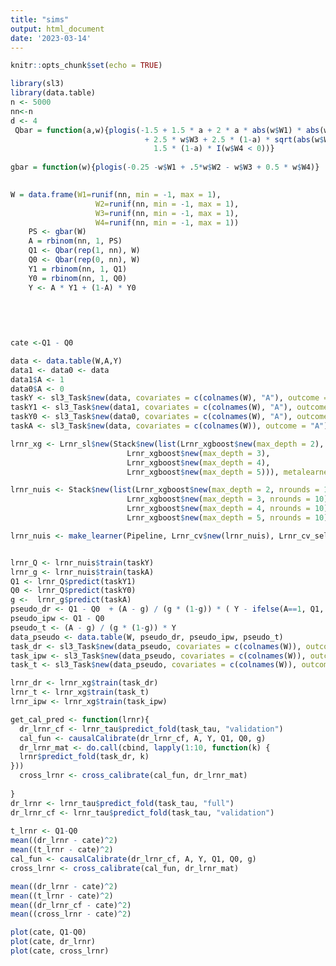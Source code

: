 ```yaml
---
title: "sims"
output: html_document
date: '2023-03-14'
---
```


```r
knitr::opts_chunk$set(echo = TRUE)
```



```r
library(sl3)
library(data.table)
n <- 5000
nn<-n
d <- 4
 Qbar = function(a,w){plogis(-1.5 + 1.5 * a + 2 * a * abs(w$W1) * abs(w$W2) - 2.5 * (1-a) * abs(w$W2) * w$W3
                              + 2.5 * w$W3 + 2.5 * (1-a) * sqrt(abs(w$W4)) - 1.5 * a * I(w$W2 < .5) +
                                1.5 * (1-a) * I(w$W4 < 0))}
  
gbar = function(w){plogis(-0.25 -w$W1 + .5*w$W2 - w$W3 + 0.5 * w$W4)}
  

W = data.frame(W1=runif(nn, min = -1, max = 1), 
                   W2=runif(nn, min = -1, max = 1), 
                   W3=runif(nn, min = -1, max = 1), 
                   W4=runif(nn, min = -1, max = 1))
    PS <- gbar(W)
    A = rbinom(nn, 1, PS)
    Q1 <- Qbar(rep(1, nn), W)
    Q0 <- Qbar(rep(0, nn), W)
    Y1 = rbinom(nn, 1, Q1)
    Y0 = rbinom(nn, 1, Q0)
    Y <- A * Y1 + (1-A) * Y0
    
    
 

 
cate <-Q1 - Q0

data <- data.table(W,A,Y)
data1 <- data0 <- data 
data1$A <- 1
data0$A <- 0
taskY <- sl3_Task$new(data, covariates = c(colnames(W), "A"), outcome = "Y")
taskY1 <- sl3_Task$new(data1, covariates = c(colnames(W), "A"), outcome = "Y")
taskY0 <- sl3_Task$new(data0, covariates = c(colnames(W), "A"), outcome = "Y")
taskA <- sl3_Task$new(data, covariates = c(colnames(W)), outcome = "A")

lrnr_xg <- Lrnr_sl$new(Stack$new(list(Lrnr_xgboost$new(max_depth = 2),
                          Lrnr_xgboost$new(max_depth = 3),
                          Lrnr_xgboost$new(max_depth = 4),
                          Lrnr_xgboost$new(max_depth = 5))), metalearner = Lrnr_cv_selector$new(loss_squared_error))

lrnr_nuis <- Stack$new(list(Lrnr_xgboost$new(max_depth = 2, nrounds = 10),
                          Lrnr_xgboost$new(max_depth = 3, nrounds = 10),
                          Lrnr_xgboost$new(max_depth = 4, nrounds = 10),
                          Lrnr_xgboost$new(max_depth = 5, nrounds = 10))) 

lrnr_nuis <- make_learner(Pipeline, Lrnr_cv$new(lrnr_nuis), Lrnr_cv_selector$new(loss_squared_error))


lrnr_Q <- lrnr_nuis$train(taskY)
lrnr_g <- lrnr_nuis$train(taskA)
Q1 <- lrnr_Q$predict(taskY1)
Q0 <- lrnr_Q$predict(taskY0)
g <-  lrnr_g$predict(taskA)
pseudo_dr <- Q1 - Q0  + (A - g) / (g * (1-g)) * ( Y - ifelse(A==1, Q1, Q0))
pseudo_ipw <- Q1 - Q0
pseudo_t <- (A - g) / (g * (1-g)) * Y
data_pseudo <- data.table(W, pseudo_dr, pseudo_ipw, pseudo_t)
task_dr <- sl3_Task$new(data_pseudo, covariates = c(colnames(W)), outcome = "pseudo_dr")
task_ipw <- sl3_Task$new(data_pseudo, covariates = c(colnames(W)), outcome = "pseudo_ipw")
task_t <- sl3_Task$new(data_pseudo, covariates = c(colnames(W)), outcome = "pseudo_t")

lrnr_dr <- lrnr_xg$train(task_dr)
lrnr_t <- lrnr_xg$train(task_t)
lrnr_ipw <- lrnr_xg$train(task_ipw)

get_cal_pred <- function(lrnr){
  dr_lrnr_cf <- lrnr_tau$predict_fold(task_tau, "validation")
  cal_fun <- causalCalibrate(dr_lrnr_cf, A, Y, Q1, Q0, g)
  dr_lrnr_mat <- do.call(cbind, lapply(1:10, function(k) {
  lrnr$predict_fold(task_dr, k)
}))
  cross_lrnr <- cross_calibrate(cal_fun, dr_lrnr_mat)
  
}
dr_lrnr <- lrnr_tau$predict_fold(task_tau, "full")
dr_lrnr_cf <- lrnr_tau$predict_fold(task_tau, "validation")
 
t_lrnr <- Q1-Q0
mean((dr_lrnr - cate)^2)
mean((t_lrnr - cate)^2)
cal_fun <- causalCalibrate(dr_lrnr_cf, A, Y, Q1, Q0, g)
cross_lrnr <- cross_calibrate(cal_fun, dr_lrnr_mat)

mean((dr_lrnr - cate)^2)
mean((t_lrnr - cate)^2)
mean((dr_lrnr_cf - cate)^2)
mean((cross_lrnr - cate)^2)

plot(cate, Q1-Q0)
plot(cate, dr_lrnr)
plot(cate, cross_lrnr)
 
```







